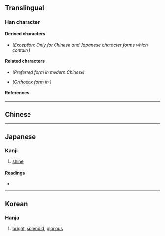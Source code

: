 {{also|熙|煕}}
{{character info/new}}
==Translingual==

===Han character===
{{Han char|rn=86|rad=火|as=10|sn=14|four=|canj=HUF|ids=⿱⿲丿臣巳灬(GHJK),⿱⿲丿臣已灬(T)}}

====Derived characters====
* {{l|mul|[[凞]]}} ''(Exception: Only for Chinese and Japanese character forms which contain <small>{{l|mul|⿲[[丿]][[臣]][[巳]]}}</small>)''

====Related characters====
* {{l|mul|[[熙]]}} ''(Preferred form in modern Chinese)''
* {{l|mul|[[煕]]}} ''(Orthodox form in {{w|Kangxi dictionary}})''

====References====
{{Han ref|kx=0679.080|dkj=19292|dj=1090.030|hdz=32226.090|uh=7188}}

----

==Chinese==
{{zh-see|熙|v}}

----

==Japanese==

===Kanji===
{{ja-kanji|grade=|rs=火10}}

# [[shine]]

====Readings====
* {{ja-readings|on=[[き]] (ki)|kun=[[ひかる]] (hikaru), [[ひろい]] (hiroi), [[よろこぶ]] (yorokobu)}}

----

==Korean==

===Hanja===
{{ko-hanja|hangeul=희|eumhun=|rv=hui|mr=hŭi|y=huy}}

# [[bright]], [[splendid]], [[glorious]]